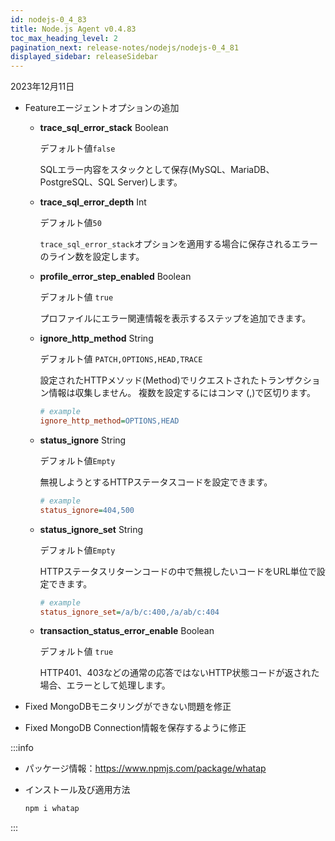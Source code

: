```yaml
---
id: nodejs-0_4_83
title: Node.js Agent v0.4.83
toc_max_heading_level: 2
pagination_next: release-notes/nodejs/nodejs-0_4_81
displayed_sidebar: releaseSidebar
---
```


2023年12月11日

- <Status>Feature</Status>エージェントオプションの追加

  - **trace_sql_error_stack** <span class='type'>Boolean</span>

    デフォルト値`false`

    SQLエラー内容をスタックとして保存(MySQL、MariaDB、PostgreSQL、SQL Server)します。

  - **trace_sql_error_depth** <span class='type'>Int</span>

    デフォルト値`50`

    `trace_sql_error_stack`オプションを適用する場合に保存されるエラーのライン数を設定します。

  - **profile_error_step_enabled** <span class='type'>Boolean</span>

    デフォルト値 `true`

    プロファイルにエラー関連情報を表示するステップを追加できます。

  - **ignore_http_method** <span class='type'>String</span>

    デフォルト値 `PATCH,OPTIONS,HEAD,TRACE`

    設定されたHTTPメソッド(Method)でリクエストされたトランザクション情報は収集しません。 複数を設定するにはコンマ (,)で区切ります。

    ```ini title="whatap.conf"
    # example
    ignore_http_method=OPTIONS,HEAD
    ```

  - **status_ignore** <span class='type'>String</span>

    デフォルト値`Empty`

    無視しようとするHTTPステータスコードを設定できます。

    ```ini title="whatap.conf"
    # example
    status_ignore=404,500
    ```

  - **status_ignore_set** <span class='type'>String</span>

    デフォルト値`Empty`

    HTTPステータスリターンコードの中で無視したいコードをURL単位で設定できます。

    ```ini title="whatap.conf"
    # example
    status_ignore_set=/a/b/c:400,/a/ab/c:404
    ```

  - **transaction_status_error_enable** <span class='type'>Boolean</span>

    デフォルト値 `true`

    HTTP401、403などの通常の応答ではないHTTP状態コードが返された場合、エラーとして処理します。

- <Status>Fixed</Status> MongoDBモニタリングができない問題を修正

- <Status>Fixed</Status> MongoDB Connection情報を保存するように修正

:::info

- パッケージ情報：https://www.npmjs.com/package/whatap

- インストール及び適用方法

  ```bash
  npm i whatap
  ```

:::
